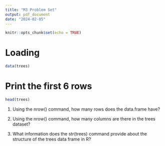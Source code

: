 ```yaml
---
title: "M3 Problem Set"
output: pdf_document
date: "2024-02-05"
---
```


```r
knitr::opts_chunk$set(echo = TRUE)
```


# Loading
```r
data(trees)
```

# Print the first 6 rows
```r
head(trees)
```

1. Using the nrow() command, how many rows does the data.frame have?

2. Using the nrow() command, how many columns are there in the trees dataset?

3. What information does the str(trees) command provide about the structure of the trees data frame in R?

